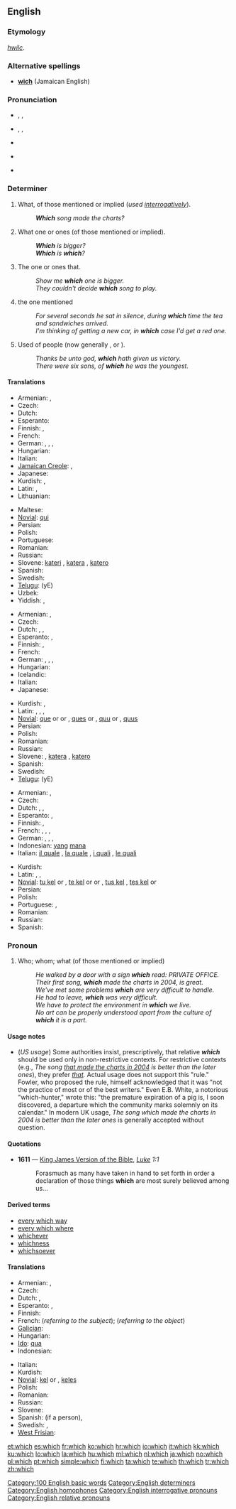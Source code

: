 {{wikipedia}}
==English==

{{rank|by|on|her|24|which|have|or|from}}

===Etymology===
{{etyl|ang}} ''[[hwilc]]''.

===Alternative spellings===
* '''[[wich]]''' (Jamaican English)

===Pronunciation===
* {{a|UK}} {{enPR|hwĭch}}, {{IPA|/ʍɪʧ/}}, {{SAMPA|/WItS/}}
* {{a|US}} {{enPR|wĭch| hwĭch}}, {{IPA|/wɪʧ/|/ʍɪʧ/}}, {{SAMPA|/wItS/|/WItS/}}
* {{audio|en-us-which.ogg|Audio (US)}}
* {{audio|En-uk-which.ogg|Audio (UK)}}
*: {{rhymes|ɪtʃ}}
* {{homophones|witch|wich|wych}} {{i|in accents with the [[wine-whine merger]]}}

===Determiner===
{{en-det}}

# What, of those mentioned or implied (''used [[interrogative]]ly'').
#: '''''Which''' song made the charts?''
# {{context|interrogative}} What one or ones (of those mentioned or implied).
#: '''''Which''' is bigger?''
#: '''''Which''' is '''which'''?''
# {{context|relative}} The one or ones that.
#: ''Show me '''which''' one is bigger.''
#: ''They couldn't decide '''which''' song to play.''
# {{context|relative}} the one mentioned
#: ''For several seconds he sat in silence, during '''which''' time the tea and sandwiches arrived.''
#: ''I'm thinking of getting a new car, in '''which''' case I'd get a red one.''
# {{context|now|_|dialectal|unless referring to a group}} Used of people (now generally {{term|who}}, {{term|whom}} or {{term|that}}).
#: ''Thanks be unto god, '''which''' hath given us victory.''
#: ''There were six sons, of '''which''' he was the youngest.''

====Translations====
{{trans-top|what, of those mentioned or implied}}
* Armenian: {{t-|hy|որ|tr=or}}, {{t|hy|որը|tr=orë}}
* Czech: {{t+|cs|který|m}}
* Dutch: {{t+|nl|welk}}
* Esperanto: {{t+|eo|kiu|xs=Esperanto}}
* Finnish: {{t+|fi|mikä}}, {{t+|fi|kumpi}}
* French: {{t+|fr|quel|m}}
* German: {{t+|de|welcher|m}},  {{t+|de|welche|f}},  {{t-|de|welches|n}},  {{t+|de|welche|p}}
* Hungarian: {{t+|hu|melyik}}
* Italian: {{t+|it|quale|m|f}}
* [[Jamaican Creole]]: {{tø|jam|wish}},  {{tø|jam|hush}}
* Japanese: {{t+|ja|どの}}
* Kurdish: {{ku-Arab|[[کام]]}}, {{ku-Arab|[[کامه‌]]}}
* Latin: {{t|la|qualis|m|f}}, {{t|la|quale|n}}
* Lithuanian: {{t-|lt|kuris|xs=Lithuanian}}
{{trans-mid}}
* Maltese: {{t-|mt|liema|xs=Maltese}}
* [[Novial]]: [[qui]]
* Persian: {{t-|fa|کدام|tr=kodām|xs=Persian}}
* Polish: {{t+|pl|który|m}}
* Portuguese: {{t+|pt|qual}}
* Romanian: {{t|ro|care}}
* Russian: {{t+|ru|который|m|tr=kotóryj}}
* Slovene: [[kateri]] {{m}}, [[katera]] {{f}}, [[katero]] {{n}}
* Spanish: {{t-|es|cual}}
* Swedish: {{t+|sv|vilken|c}}
* [[Telugu]]: {{t|te|ఏ}} (yE)
* Uzbek: {{t|uz|qaysi|xs=Uzbek}}
* Yiddish: {{t-|yi|וואָסער|s|tr=voser|xs=Yiddish}}, {{t-|yi|וואָסערע|p|tr=vosere|xs=Yiddish}}
{{trans-bottom}}

{{trans-top|(interrogative) what one or ones}}
* Armenian: {{t-|hy|որ|tr=or}}, {{t|hy|որը|tr=orë}}
* Czech: {{t+|cs|který|m}}
* Dutch: {{t+|nl|welk}}, {{t|nl|hetwelk}}, {{t|nl|dewelke}}
* Esperanto: {{t+|eo|kiu|xs=Esperanto}}, {{t-|eo|kiuj|xs=Esperanto}}
* Finnish: {{t+|fi|mikä}}, {{t+|fi|kumpi}}
* French: {{t+|fr|quel|m}}
* German: {{t+|de|welcher|m}},  {{t+|de|welche|f}},  {{t-|de|welches|n}},  {{t+|de|welche|p}}
* Hungarian: {{t+|hu|melyik}}
* Icelandic: {{t+|is|hvaða}}
* Italian: {{t+|it|quale|m|f}}
* Japanese: {{t+|ja|どれ}}
{{trans-mid}}
* Kurdish: {{ku-Arab|[[کام]]}}, {{ku-Arab|[[کامه‌]]}}
* Latin: {{t|la|qualis |m|f}}, {{t|la|quale |n}}, {{t|la|quis|m|f}}, {{t|la|quid|n}}
* [[Novial]]: [[que]] {{m|f}} or {{n|s}} or {{p}}, [[ques]] {{m|f}} or {{n|p}}, [[quu]] {{n|s}} or {{p}}, [[quus]] {{n|p}}
* Persian: {{t|fa| کدام|tr=kodām|xs=Persian}}
* Polish: {{t+|pl|który|m}}
* Romanian: {{t-|ro|care}}
* Russian: {{t+|ru|который|m|tr=kotóryj}}
* Slovene: {{t|sl|kateri|m}}, [[katera]] {{f}}, [[katero]] {{n}}
* Spanish: {{t-|es|cuál}}
* Swedish: {{t+|sv|vilken|c}}
* [[Telugu]]: {{t|te|ఏ}} (yE)
{{trans-bottom}}

{{trans-top|(relative) the one(s) that}}
* Armenian: {{t-|hy|որ|tr=or}}, {{t|hy|որը|tr=orë}}
* Czech: {{t+|cs|který}}
* Dutch: {{t+|nl|welk}}, {{t|nl|dewelke}}, {{t|nl|hetwelk}}
* Esperanto: {{t+|eo|kiu|xs=Esperanto}}, {{t-|eo|kiuj|xs=Esperanto}}
* Finnish: {{t+|fi|mikä}}, {{t+|fi|kumpi}}
* French: {{t+|fr|lequel|m}}, {{t+|fr|laquelle|f}}, {{t+|fr|lesquels|p}}, {{t+|fr|lesquelles|f|p}}
* German: {{t+|de|welcher|m}},  {{t+|de|welche|f}},  {{t-|de|welches|n}},  {{t+|de|welche|p}}
* Indonesian: [[yang]] [[mana]]
* Italian: [[il quale]] {{m}}, [[la quale]] {{f}}, [[i quali]] {{p}}, [[le quali]] {{f|p}}
{{trans-mid}}
* Kurdish: {{ku-Arab|[[که‌وا]]}}
* Latin: {{t|la|qui|m}}, {{t|la|quae|f}}, {{t|la|quod|n}}
* [[Novial]]: [[tu kel]] {{n|s}} or {{p}}, [[te kel]] {{m|f}} or {{n|s}} or {{p}}, [[tus kel]] {{n|p}}, [[tes kel]] {{m|f}} or {{n|p}}
* Persian: {{t|fa| کدام|tr=kodām|xs=Persian}}
* Polish: {{t+|pl|który|m}}
* Portuguese: {{t|pt|aquele|m}}, {{t+|pt|aquela|f}}
* Romanian: {{t|ro|care}}
* Russian: {{t+|ru|который|m|tr=kotóryj}}
* Spanish: {{t-|es|cual}}
{{trans-bottom}}

===Pronoun===
{{en-pron}}

# {{context|relative}} Who; whom; what (of those mentioned or implied)
#: ''He walked by a door with a sign '''which''' read: PRIVATE OFFICE.''
#: ''Their first song, '''which''' made the charts in 2004, is great.''
#: ''We've met some problems '''which''' are very difficult to handle.''
#: ''He had to leave, '''which''' was very difficult.''
#: ''We have to protect the environment in '''which''' we live.''
#: ''No art can be properly understood apart from the culture of '''which''' it is a part.''

====Usage notes====
* (''US usage'') Some authorities insist, prescriptively, that relative '''''which''''' should be used only in non-restrictive contexts. For restrictive contexts (e.g., ''The song <u>that made the charts in 2004</u> is better than the later ones''), they prefer ''[[that]].''  Actual usage does not support this "rule." Fowler, who proposed the rule, himself acknowledged that it was "not the practice of most or of the best writers." Even E.B. White, a notorious "which-hunter," wrote this: "the premature expiration of a pig is, I soon discovered, a departure which the community marks solemnly on its calendar." In modern UK usage, ''The song which made the charts in 2004 is better than the later ones'' is generally accepted without question.

====Quotations====
* '''1611''' — [[w:King James Version of the Bible|King James Version of the Bible]], ''[[s:Bible (King James)/Luke|Luke]] 1:1''
*: Forasmuch as many have taken in hand to set forth in order a declaration of those things '''which''' are most surely believed among us...

====Derived terms====
* [[every which way]]
* [[every which where]]
* [[whichever]]
* [[whichness]]
* [[whichsoever]]

====Translations====
{{trans-top|(relative) who, whom, what}}
* Armenian: {{t-|hy|որ|tr=or}}, {{t|hy|որը|tr=orë}}
* Czech: {{t+|cs|který}}
* Dutch: {{t+|nl|die}}, {{t+|nl|dat}}
* Esperanto: {{t+|eo|kiu|xs=Esperanto}}, {{t-|eo|kiuj|xs=Esperanto}}
* Finnish: {{t+|fi|joka}}
* French: {{t+|fr|qui}} (''referring to the subject''); {{t+|fr|que}} (''referring to the object'')
* [[Galician]]: {{t+|gl|que|xs=Galician}}
* Hungarian: {{t-|hu|amelyik}}
* [[Ido]]: [[qua]]
* Indonesian: {{t-|id|yang|xs=Indonesian}}
{{trans-mid}}
* Italian: {{t+|it|che}}
* Kurdish: {{ku-Arab|[[که‌وا]]}}
* [[Novial]]: [[kel]] {{s}} or {{p}}, [[keles]] {{p}}
* Polish: {{t+|pl|który|m}}
* Romanian: {{t-|ro|care}}
* Russian: {{t+|ru|который|tr=kotóryj}}
* Slovene: {{t+|sl|ki}}
* Spanish: {{t+|es|quien}} (if a person), {{t+|es|que}}
* Swedish: {{t+|sv|som}}, {{t+|sv|vilken|c}}
* [[West Frisian]]: {{t-|fy|dy't|xs=West Frisian}}
{{trans-bottom}}

[[Category:100 English basic words]]
[[Category:English determiners]]
[[Category:English homophones]]
[[Category:English interrogative pronouns]]
[[Category:English relative pronouns]]

[[et:which]]
[[es:which]]
[[fr:which]]
[[ko:which]]
[[hr:which]]
[[io:which]]
[[it:which]]
[[kk:which]]
[[ku:which]]
[[lo:which]]
[[la:which]]
[[hu:which]]
[[ml:which]]
[[nl:which]]
[[ja:which]]
[[no:which]]
[[pl:which]]
[[pt:which]]
[[simple:which]]
[[fi:which]]
[[ta:which]]
[[te:which]]
[[th:which]]
[[tr:which]]
[[zh:which]]